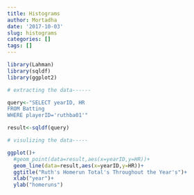 ```yaml
---
title: Histograms
author: Mortadha
date: '2017-10-03'
slug: histograms
categories: []
tags: []
---
```


```r
library(Lahman)
library(sqldf)
library(ggplot2)
```

```r
# extracting the data------

query<-"SELECT yearID, HR
FROM Batting
WHERE playerID='ruthba01'"

result<-sqldf(query)

# visulizing the data-----

ggplot()+
  #geom_point(data=result,aes(x=yearID,y=HR))+
  geom_line(data=result,aes(x=yearID,y=HR))+
  ggtitle("Ruth's Homerun Total's Throughout the Year's")+
  xlab("year")+
  ylab("homeruns")
```


